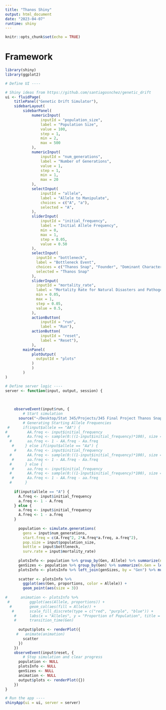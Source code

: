 ```yaml
---
title: "Thanos Shiny"
output: html_document
date: "2023-04-07"
runtime: shiny
---
```


```r
knitr::opts_chunk$set(echo = TRUE)
```

# Framework

```r
library(shiny)
library(ggplot2)

# Define UI ----

# Shiny ideas from https://github.com/santiagosnchez/genetic_drift
ui <- fluidPage(
    titlePanel("Genetic Drift Simulator"),
    sidebarLayout(
        sidebarPanel(
            numericInput(
                inputId = "population_size", 
                label = "Population Size", 
                value = 100, 
                step = 1, 
                min = 2,
                max = 500
            ), 
            numericInput(
                inputId = "num_generations",
                label = "Number of Generations",
                value = 1,
                step = 1,
                min = 1,
                max = 20
            ),
            selectInput(
                inputId = "allele",
                label = "Allele to Manipulate",
                choices = c("A", "a"),
                selected = "A",
            ),
            sliderInput(
                inputId = "initial_frequency", 
                label = "Initial Allele Frequency", 
                min = 0, 
                max = 1, 
                step = 0.05, 
                value = 0.50
            ), 
            selectInput(
              inputId = "bottleneck",
              label = "Bottleneck Event",
              choices = c("Thanos Snap", "Founder", "Dominant Characteristic Pathogen", "Recessive Characteristic Pathogen", "Natural Disaster"),
              selected = "Thanos Snap"
            ),
            sliderInput(
              inputId = "mortality_rate",
              label = "Mortality Rate for Natural Disasters and Pathogens",
              min = 0.05,
              max = 1,
              step = 0.05,
              value = 0.5,
            ),
            actionButton(
                inputId = "run", 
                label = "Run"), 
            actionButton(
                inputId = "reset", 
                label = "Reset"), 
            ),
        mainPanel(
            plotOutput(
              outputId = "plots"
            )
            )
        )
)

# Define server logic ----
server <- function(input, output, session) {
  
  
  
    observeEvent(input$run, {
        # Start simulation
      source("~/Desktop/Stat 345/Projects/345 Final Project Thanos Snap/FinalFunctions.R")
        # Generating Starting Allele Frequencies
 #      if(input$allele == "AA") {
#         AA.freq <- input$initial_frequency
 #        Aa.freq <- sample(0:((1-input$initial_frequency)*100), size = 1)/100
  #       aa.freq <- 1 - AA.freq - Aa.freq
   #     } else if(input$allele == "Aa") {
    #     Aa.freq <- input$initial_frequency
  #       AA.freq <- sample(0:((1-input$initial_frequency)*100), size = 1)/100
   #      aa.freq <- 1 - AA.freq - Aa.freq
  #      } else {
   #      aa.freq <- input$initial_frequency
  #       AA.freq <- sample(0:((1-input$initial_frequency)*100), size = 1)/100
   #      Aa.freq <- 1 - AA.freq - aa.freq
  #      }
   
    if(input$allele == "A") {
      A.freq <- input$initial_frequency
      a.freq <- 1 - A.freq
    } else {
      a.freq <- input$initial_frequency
      A.freq <- 1 - a.freq
    }
         
      population <- simulate.generations(
        gens = input$num_generations, 
        start.freq = c(A.freq^2, 2*A.freq*a.freq, a.freq^2), 
        pop.size = input$population_size, 
        bottle = input$bottleneck, 
        surv.rate = input$mortality_rate)
      
      plotsInfo <- population %>% group_by(Gen, Allele) %>% summarize(n.Allele = length(Allele))
      genSizes <- population %>% group_by(Gen) %>% summarize(n.Gen = length(Gen))
      plotsInfo <- plotsInfo %>% left_join(genSizes, by = "Gen") %>% mutate(proportions = n.Allele/n.Gen)
      
      scatter <- plotsInfo %>%
        ggplot(aes(Gen, proportions, color = Allele)) + 
        geom_point(aes(size = 3))
      
#      animation <- plotsInfo %>% 
 #         ggplot(aes(Allele, proportions)) + 
  #        geom_col(aes(fill = Allele)) + 
   #       scale_fill_discrete(type = c("red", "purple", "blue")) + 
    #      labs(x = "Alleles", y = "Proportion of Population", title = "Allele Proportions Gen: {frame_time}") +
    #      transition_time(Gen)
      
      output$plots <- renderPlot({
     #   animate(animation)
        scatter
      })
    })
    observeEvent(input$reset, {
        # Stop simulation and clear progress
      population <- NULL
      plotsInfo <- NULL
      genSizes <- NULL
      animation <- NULL
      output$plots <- renderPlot({})
    })
}

# Run the app ----
shinyApp(ui = ui, server = server)



```




